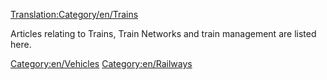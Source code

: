 [[Translation:Category/en/Trains]]
{{catmore}}

Articles relating to Trains, Train Networks and train management are listed here.

[[Category:en/Vehicles]]
[[Category:en/Railways]]